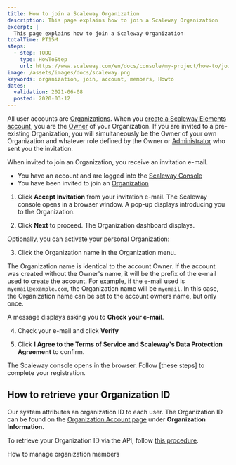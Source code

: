 ```yaml
---
title: How to join a Scaleway Organization
description: This page explains how to join a Scaleway Organization
excerpt: |
  This page explains how to join a Scaleway Organization
totalTime: PT15M
steps:
  - step: TODO
    type: HowToStep
    url: https://www.scaleway.com/en/docs/console/my-project/how-to/join-an-organization
image: /assets/images/docs/scaleway.png
keywords: organization, join, account, members, Howto
dates:
  validation: 2021-06-08
  posted: 2020-03-12
---
```


All user accounts are [Organizations](/console/my-account/concepts#organization). When you [create a Scaleway Elements account](/console/my-account/how-to/create-an-account), you are the [Owner](/console/my-account/concepts#owner) of your Organization. If you are invited to a pre-existing Organization, you will simultaneously be the Owner of your own Organization and whatever role defined by the Owner or [Administrator](/console/my-account/concepts#administrator) who sent you the invitation.

When invited to join an Organization, you receive an invitation e-mail. 

<Message type="requirement">

- You have an account and are logged into the [Scaleway Console](https://console.scaleway.com)
- You have been invited to join an [Organization](/console/my-project/concepts/#organization)

</Message>

1. Click **Accept Invitation** from your invitation e-mail. The Scaleway console opens in a browser window. A pop-up displays introducing you to the Organization.

2. Click **Next** to proceed. The Organization dashboard displays. 

  Optionally, you can activate your personal Organization:

3. Click the Organization name in the Organization menu.
  <Lightbox src="scaleway-self-orga-name-min.png" alt="" />

  <Message type="note">

  The Organization name is identical to the account Owner. 
  If the account was created without the Owner's name, 
  it will be the prefix of the e-mail used to create the account. 
  For example, if the e-mail used is `myemail@example.com`, 
  the Organization name will be `myemail`. In this case, 
  the Organization name can be set to the account owners name, but only once.

  </Message>

  A message displays asking you to **Check your e-mail**.

4. Check your e-mail and click **Verify**

5. Click **I Agree to the Terms of Service and Scaleway's Data Protection Agreement** to confirm.

The Scaleway console opens in the browser. Follow [these steps] to complete your registration. 

## How to retrieve your Organization ID

Our system attributes an organization ID to each user. The Organization ID can be found on the [Organization Account page](https://console.scaleway.com/account/organization/profile) under **Organization Information**. 
<Lightbox src="scaleway-orga-id.png" alt="" />

<Message type="note">

  To retrieve your Organization ID via the API, follow [this procedure](/console/my-project/api-cli/retrieving-org-id).

</Message>

<Navigation title="See Also">
  <NextButton to="/console/my-project/how-to/manage-organization-members/">How to manage organization members</NextButton>
</Navigation>


